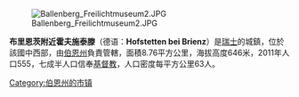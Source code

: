 [[Image:Ballenberg_Freilichtmuseum2.JPG|right]]

'''布里恩茨附近霍夫施泰滕'''（德语：'''Hofstetten bei Brienz'''）是[[瑞士|瑞士]]的城鎮，位於該國中西部，由[[伯恩州|伯恩州]]負責管轄，面積8.76平方公里，海拔高度646米，2011年人口555，七成半人口信奉[[基督教|基督教]]，人口密度每平方公里63人。

{{Switzerland-geo-stub}}
[[Category:伯恩州的市镇|Category:伯恩州的市镇]]